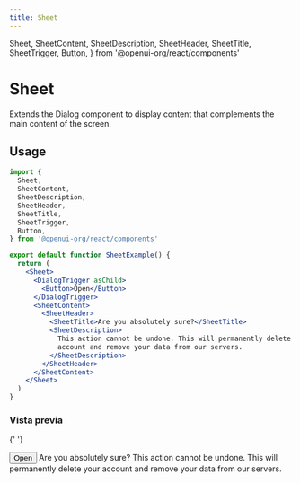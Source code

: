 ```yaml
---
title: Sheet
---
```


  Sheet,
  SheetContent,
  SheetDescription,
  SheetHeader,
  SheetTitle,
  SheetTrigger,
  Button,
} from '@openui-org/react/components'

# Sheet

Extends the Dialog component to display content that complements the main content of the screen.

## Usage

```jsx
import {
  Sheet,
  SheetContent,
  SheetDescription,
  SheetHeader,
  SheetTitle,
  SheetTrigger,
  Button,
} from '@openui-org/react/components'

export default function SheetExample() {
  return (
    <Sheet>
      <DialogTrigger asChild>
        <Button>Open</Button>
      </DialogTrigger>
      <SheetContent>
        <SheetHeader>
          <SheetTitle>Are you absolutely sure?</SheetTitle>
          <SheetDescription>
            This action cannot be undone. This will permanently delete your
            account and remove your data from our servers.
          </SheetDescription>
        </SheetHeader>
      </SheetContent>
    </Sheet>
  )
}
```

### Vista previa

<Preview>

{' '}

<Sheet>
  <DialogTrigger asChild>
    <Button>Open</Button>
  </DialogTrigger>
  <SheetContent>
    <SheetHeader>
      <SheetTitle>Are you absolutely sure?</SheetTitle>
      <SheetDescription>
        This action cannot be undone. This will permanently delete your account
        and remove your data from our servers.
      </SheetDescription>
    </SheetHeader>
  </SheetContent>
</Sheet>

</Preview>
